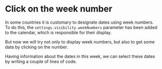 # Click on the week number

In some countries it is customary to designate dates using week numbers. To do this, the `settings.visibility.weekNumbers` parameter has been added to the calendar, which is responsible for their display.

But now we will try not only to display week numbers, but also to get some data by clicking on the number.

<Sandbox example="action-handlers-click-on-the-week-number" />

Having information about the dates in this week, we can select these dates by writing a couple of lines of code.

<Sandbox example="action-handlers-click-on-the-week-number-select-days" />
